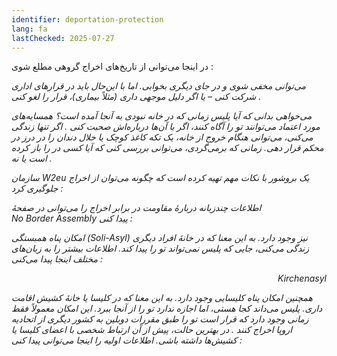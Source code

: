 ```yaml
---
identifier: deportation-protection
lang: fa
lastChecked: 2025-07-27
---
```


در اینجا می‌توانی از تاریخ‌های اخراج گروهی مطلع شوی
:

<Address identifier="deportationalarm" />

می‌توانی مخفی شوی و در جای دیگری بخوابی. اما با این‌حال باید در قرارهای اداری شرکت کنی – یا اگر دلیل موجهی داری (مثلاً بیماری)، قرار را لغو کنی
.

می‌خواهی بدانی که آیا پلیس زمانی که در خانه نبودی به آنجا آمده است؟ همسایه‌های مورد اعتماد می‌توانند تو را آگاه کنند، اگر با آن‌ها درباره‌اش صحبت کنی
.
اگر تنها زندگی می‌کنی، می‌توانی هنگام خروج از خانه، یک تکه کاغذ کوچک یا خلال دندان را در درز در محکم قرار دهی. زمانی که برمی‌گردی، می‌توانی بررسی کنی که آیا کسی در را باز کرده است یا نه
.

سازمان W2eu یک بروشور با نکات مهم تهیه کرده است که چگونه می‌توان از اخراج جلوگیری کرد
:

<ExternalShortLink identifier="w2eu-deportation" />

اطلاعات چندزبانه دربارهٔ مقاومت در برابر اخراج را می‌توانی در صفحهٔ  
No Border Assembly
پیدا کنی
:
<ExternalShortLink identifier="noboarderassembly_resistance" />

امکان پناه همبستگی (Soli-Asyl) نیز وجود دارد. به این معنا که در خانهٔ افراد دیگری زندگی می‌کنی، جایی که پلیس نمی‌تواند تو را پیدا کند. اطلاعات بیشتر را به زبان‌های مختلف اینجا پیدا می‌کنی
:
<ExternalShortLink identifier="citizenasylum" />

<p align="right">Kirchenasyl</p>
همچنین امکان پناه کلیسایی وجود دارد. به این معنا که در کلیسا یا خانهٔ کشیش اقامت داری. پلیس می‌داند کجا هستی، اما اجازه ندارد تو را از آنجا ببرد. این امکان معمولاً فقط زمانی وجود دارد که قرار است تو را طبق مقررات دوبلین به کشور دیگری از اتحادیه اروپا اخراج کنند
.
در بهترین حالت، پیش از آن ارتباط شخصی با اعضای کلیسا یا کشیش‌ها داشته باشی. اطلاعات اولیه را اینجا می‌توانی پیدا کنی
:

<ExternalShortLink identifier="kirchenasyl" />
